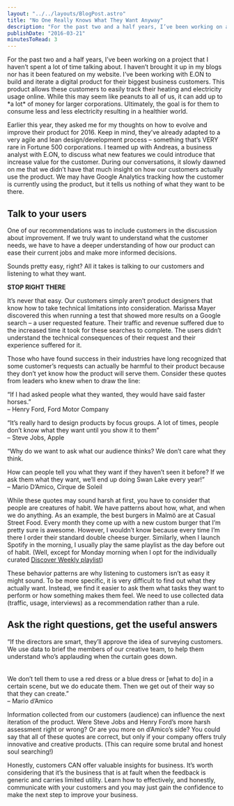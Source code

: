 ```yaml
---
layout: "../../layouts/BlogPost.astro"
title: "No One Really Knows What They Want Anyway"
description: "For the past two and a half years, I’ve been working on a project that I haven’t spent a lot of time talking about. I haven’t brought it up in my blogs nor has it been featured on my website. I’ve been working with E.ON to build and iterate a digital product for their biggest business customers. This product allows these customers to easily track their heating and electricity usage online. While this may seem like peanuts to all of us, it can add up to *a lot* of money for larger corporations. U"
publishDate: "2016-03-21"
minutesToRead: 3
---
```


<p>For the past two and a half years, I’ve been working on a project that I haven’t spent a lot of time talking about. I haven’t brought it up in my blogs nor has it been featured on my website. I’ve been working with E.ON to build and iterate a digital product for their biggest business customers. This product allows these customers to easily track their heating and electricity usage online. While this may seem like peanuts to all of us, it can add up to *a lot* of money for larger corporations. Ultimately, the goal is for them to consume less and less electricity resulting in a healthier world.</p>
<p>Earlier this year, they asked me for my thoughts on how to evolve and improve their product for 2016. Keep in mind, they’ve already adapted to a very agile and lean design/development process – something that’s VERY rare in Fortune 500 corporations. I teamed up with Andreas, a business analyst with E.ON, to discuss what new features we could introduce that increase value for the customer. During our conversations, it slowly dawned on me that we didn’t have that much insight on how our customers actually use the product. We may have Google Analytics tracking how the customer is currently using the product, but it tells us nothing of what they want to be there.</p>
<h2 id="talk-to-your-users">Talk to your users</h2>
<p>One of our recommendations was to include customers in the discussion about improvement. If we truly want to understand what the customer needs, we have to have a deeper understanding of how our product can ease their current jobs and make more informed decisions.</p>
<p>Sounds pretty easy, right? All it takes is talking to our customers and listening to what they want.</p>
<p><strong>STOP RIGHT THERE</strong></p>
<p>It’s never that easy. Our customers simply aren’t product designers that know how to take technical limitations into consideration. Marissa Mayer discovered this when running a test that showed more results on a Google search – a user requested feature. Their traffic and revenue suffered due to the increased time it took for these searches to complete. The users didn’t understand the technical consequences of their request and their experience suffered for it.</p>
<p>Those who have found success in their industries have long recognized that some customer’s requests can actually be harmful to their product because they don’t yet know how the product will serve them. Consider these quotes from leaders who knew when to draw the line:</p>

<div class="blockquote">
<div><p>“If I had asked people what they wanted, they would have said faster horses.”<br>
– Henry Ford, Ford Motor Company</p></div>
</div>

<div class="blockquote">
<div><p>“It’s really hard to design products by focus groups. A lot of times, people don’t know what they want until you show it to them”<br>
– Steve Jobs, Apple</p></div>
</div>

<div class="blockquote">
<div><p>“Why do we want to ask what our audience thinks? We don’t care what they think.</p></div>
</div>

<div class="blockquote">
<div><p>How can people tell you what they want if they haven’t seen it before? If we ask them what they want, we’ll end up doing Swan Lake every year!”<br>
– Mario D’Amico, Cirque de Soleil</p></div>
</div>

<p>While these quotes may sound harsh at first, you have to consider that people are creatures of habit. We have patterns about how, what, and when we do anything. As an example, the best burgers in Malmö are at Casual Street Food. Every month they come up with a new custom burger that I’m pretty sure is awesome. However, I wouldn’t know because every time I’m there I order their standard double cheese burger. Similarly, when I launch Spotify in the morning, I usually play the same playlist as the day before out of habit. (Well, except for Monday morning when I opt for the individually curated <a href="https://open.spotify.com/user/lepetitgarcon/playlist/1RaYrDa7kIOG8mwgP9bfDz?ref=antonsten.com" target="_blank">Discover Weekly playlist</a>)</p>
<p>These behavior patterns are why listening to customers isn’t as easy it might sound. To be more specific, it is very difficult to find out what they actually want. Instead, we find it easier to ask them what tasks they want to perform or how something makes them feel. We need to use collected data (traffic, usage, interviews) as a recommendation rather than a rule.</p>
<h2 id="ask-the-right-questions-get-the-useful-answers">Ask the right questions, get the useful answers</h2>

<div class="blockquote">
<div><p>“If the directors are smart, they’ll approve the idea of surveying customers. We use data to brief the members of our creative team, to help them understand who’s applauding when the curtain goes down.<br><br><br>
We don’t tell them to use a red dress or a blue dress or [what to do] in a certain scene, but we do educate them. Then we get out of their way so that they can create.”<br>
– Mario d’Amico</p></div>
</div>

<p>Information collected from our customers (audience) can influence the next iteration of the product. Were Steve Jobs and Henry Ford’s more harsh assessment right or wrong? Or are you more on d’Amico’s side? You could say that all of these quotes are correct, but only if your company offers truly innovative and creative products. (This can require some brutal and honest soul searching!)</p>
<p>Honestly, customers CAN offer valuable insights for business. It’s worth considering that it’s the business that is at fault when the feedback is generic and carries limited utility. Learn how to effectively, and honestly, communicate with your customers and you may just gain the confidence to make the next step to improve your business.</p>